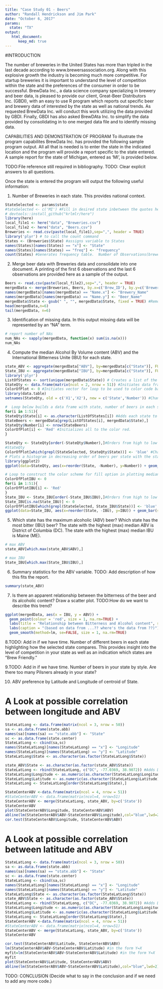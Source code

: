 ```yaml
---
title: "Case Study 01 - Beers"
author: "Randall Hendrickson and Jim Park"
date: "October 6, 2017"
params:
  state: "TX"
output: 
   html_document:
      keep_md: true
---
```


#INTRODUCTION

The number of breweries in the United States has more than tripled in the last decade according to www.brewersassociation.org.  Along with this explosive growth the industry is becoming much more competitive.   For startup breweries it is important to understand the level of competition within the state and the preferences of the consumer in order to be successful.  BrewData Inc., a data science company specializing in brewery and beer data, is pleased to provide our client, Great-Beer Distributors Inc. (GBDI), with an easy to use R program which reports out specific beer and brewery data of interested by the state as well as national trends.  As requested BrewData Inc. will conduct this work utilizing the data provided by GBDI.  Finally, GBDI has also asked BrewDAta Inc. to simplify the data provided by consolidating in to one merged data file and to identify missing data.

CAPABILITIES AND DEMONSTRATION OF PROGRAM
To illustrate the program capabilites BrewData Inc. has provided the following sample program output.   All all that is needed is to enter the state in the indicated location and the program will provide a report specific to the state entered.  A sample report for the state of Michigan, entered as 'MI', is provided below.

TODO:File reference still required in bibliography.
TODO:  Clear explicit answers to all questions.


Once the state is entered the program will output the following useful information:


1. Number of Breweries in each state.  This provides national context.
```r
StateSelected <- params$state
#tateSelected <- c('MI') #Fill in desired state inbetween the quotes here from list of States by alphabetical order.
# devtools::install_github("krlmlr/here")
library(here)
local_file1 <- here("data", "Breweries.csv")
local_file2 <- here("data", "Beers.csv")
Breweries <- read.csv(paste(local_file1),sep=",", header = TRUE)
library('plyr') # to call the count command
States <- (Breweries$State) #assigns variable to States
names(States)[names(States) == "x"] <- "State"
names(States)[names(States) == "freq"] <- "frequency"
count(States) #Generates frequency table.  Number of Observations(breweries)/State
```


2. Merge beer data with Breweries data and consolidate into one document. A printing of the first 6 observations and the last 6 observations are provided here as a sample of the output.
```r
Beers <- read.csv(paste(local_file2),sep=",", header = TRUE)
mergedData <- merge(Breweries, Beers, by.x=c('Brew_ID'), by.y=c('Brewery_id'))
names(mergedData)[names(mergedData) == "Name.x"] <- "Brewery_Name"
names(mergedData)[names(mergedData) == "Name.y"] <- "Beer_Name"
mergedData$State <- gsub(" ", "", mergedData$State, fixed = TRUE) #Removes extra spaces that area not needed.
head(mergedData,n=6)
tail(mergedData, n=6)
```


3. Identification of missing data.  In this output missing data will be represented by an "NA" term.

```r
# report number of NAs
num_NAs <- sapply(mergedData, function(x) sum(is.na(x)))
num_NAs
```


4. Compute the median Alcohol By Volume content (ABV) and the International Bitterness Unite (IBU) for each state.


```r
state_ABV <- aggregate(mergedData["ABV"], by=mergedData[c("State")], FUN=median, na.rm=TRUE)
State_IBU <- aggregate(mergedData["IBU"], by=mergedData[c("State")], FUN=median, na.rm=TRUE)
library('plyr')
ListOfStates <- sort(unique(mergedData$State)) # Creates a list of the states in alphabetical order assuming it may be needed by the application user.
StateQty <- data.frame(matrix(ncol = 2, nrow = 51)) #Initiates data frame for loop
ColorOfPlot <- 0 #Initiates vector for loop to be used to color code bar chart.
library(data.table)
setnames(StateQty, old = c('X1','X2'), new = c('State','Number')) #Changes the names of columns.

#  Loop below builds a data frame with state, number of beers in each state, and color scheme for bar chart
for(i in 1:51){
StateQty$State[i] <- as.character(ListOfStates[i]) #Adds each state to the vector
StateBeers <- mergedData[grep(ListOfStates[i], mergedData$State),]
StateQty$Number[i] <- nrow(StateBeers)
ColorOfPlot[i] <- 'Red' #Initializes all to the color red.
}

StateQty <- StateQty[order(-StateQty$Number),]#Orders from high to low based on number in brewery
#StateQty
ColorOfPlot[which(grepl(StateSelected, StateQty$State))] <- 'blue' #Changes the color of the state of interest to stand out in plotting.  Feeds into fill command in plot that follows.
# Plots a histogram in decreasing order of beers per state with the state of interest highlighted
library(ggplot2)
ggplot(data=StateQty, aes(x=reorder(State, -Number), y=Number)) + geom_bar(stat = "identity", fill=ColorOfPlot) +  theme(axis.text.x=element_text(angle=90,vjust=0.5)) + xlab("State") + ylab("Number of Beers") + ggtitle("Number of Different Beers by State")

# Loop to construct the color scheme for fill option in plotting median IBU by state
ColorOfPlotIBU <- 0
for(i in 1:51){
ColorOfPlotIBU[i] <- 'Red'
}
State_IBU <- State_IBU[order(-State_IBU$IBU),]#Orders from high to low based on IBU
State_IBU[is.na(State_IBU)] <- 0
ColorOfPlotIBU[which(grepl(StateSelected, State_IBU$State))] <- 'blue' 
ggplot(data=State_IBU, aes(x=reorder(State, -IBU), y=IBU)) + geom_bar(stat = "identity", fill=ColorOfPlotIBU) +  theme(axis.text.x=element_text(angle=90,vjust=0.5)) + xlab("State") + ylab("IBU") + ggtitle("IBU Median by State") + labs(caption = "(*SD did not have any reported IBU values)")
```


5. Which state has the maximum alcoholic (ABV) beer? Which state has the most bitter (IBU) beer?
The state with the highest (max) median ABV is District of Columbia (DC).
The state with the highest (max) median IBU is Maine (ME).

```r

# max ABV
state_ABV[which.max(state_ABV$ABV),]

# max IBU
State_IBU[which.max(State_IBU$IBU),]

```
6. Summary statistics for the ABV variable.  TODO: Add description of how this fits the report.

```r

summary(state_ABV)

```

7. Is there an apparent relationship between the bitterness of the beer and its alcoholic content? Draw a scatter plot. TODO:How do we want to describe this trend?

```r

ggplot(mergedData, aes(x = IBU, y = ABV)) + 
  geom_point(colour = 'red', size = 1, na.rm=TRUE) + 
  labs(title = "Relationship between Bitterness and Alcohol content", subtitle = "Is bitter better?") + 
  labs(caption = "(based on data from ...?? where's the data from ??)") +
  geom_smooth(method=lm, se=FALSE, size = 1, na.rm=TRUE)

```


8.TODO:  Add in if we have time. Number of different beers in each state highlighting how the selected state compares.  This provides insight into the level of competition in your state as well as an indication which states are "Brew Friendly." 


9.TODO:  Add in if we have time. Number of beers in your state by style.  Are there too many Pilsners already in your state? 

10. ABV preference by Latitude and Longitude of centroid of State.

# A Look at possible correlation between longitude and ABV
```r
StateLatLong <- data.frame(matrix(ncol = 3, nrow = 50))
sa <- as.data.frame(state.abb)
names(sa)[names(sa) == "state.abb"] <- "State"
sc <- as.data.frame(state.center)
StateLatLong <- cbind(sa,sc)
names(StateLatLong)[names(StateLatLong) == "x"] <- "Longitude"
names(StateLatLong)[names(StateLatLong) == "y"] <- "Latitude"
StateLatLong$State <- as.character(as.factor(StateLatLong$State))

state_ABV$State <- as.character(as.factor(state_ABV$State))
StateLatLong <- rbind(StateLatLong, c("DC", -77.0369, 38.9072)) #Adds DC to the list
StateLatLong$Longitude <- as.numeric(as.character(StateLatLong$Longitude))
StateLatLong$Latitude <- as.numeric(as.character(StateLatLong$Latitude))
StateLatLong <- StateLatLong[order(StateLatLong$State),]

StateCenterABV <-data.frame(matrix(ncol = 4, nrow = 51))
#StateCenterABV <- data.frame(matrix(ncol=4, nrow=51)
StateCenterABV <- merge(StateLatLong, state_ABV, by=c('State'))
StateCenterABV
plot(StateCenterABV$Longitude, StateCenterABV$ABV)
abline(lm(StateCenterABV$ABV~StateCenterABV$Longitude),col="blue",lwd=2)
cor.test(StateCenterABV$Longitude, StateCenterABV$ABV)
```

# A Look at possible correlation between latitude and ABV
```r
StateLatLong <- data.frame(matrix(ncol = 3, nrow = 50))
sa <- as.data.frame(state.abb)
names(sa)[names(sa) == "state.abb"] <- "State"
sc <- as.data.frame(state.center)
StateLatLong <- cbind(sa,sc)
names(StateLatLong)[names(StateLatLong) == "x"] <- "Longitude"
names(StateLatLong)[names(StateLatLong) == "y"] <- "Latitude"
StateLatLong$State <- as.character(as.factor(StateLatLong$State))
state_ABV$State <- as.character(as.factor(state_ABV$State))
StateLatLong <- rbind(StateLatLong, c("DC", -77.0369, 38.9072)) #Adds DC to the list
StateLatLong$Longitude <- as.numeric(as.character(StateLatLong$Longitude))
StateLatLong$Latitude <- as.numeric(as.character(StateLatLong$Latitude))
StateLatLong <- StateLatLong[order(StateLatLong$State),]
StateCenterABV <-data.frame(matrix(ncol = 4, nrow = 51))
#StateCenterABV <- data.frame(matrix(ncol=4, nrow=51)
StateCenterABV <- merge(StateLatLong, state_ABV, by=c('State'))
StateCenterABV

cor.test(StateCenterABV$Latitude, StateCenterABV$ABV)
lm(StateCenterABV$ABV~StateCenterABV$Latitude) #in the form Y=X
myfit=lm(StateCenterABV$ABV~StateCenterABV$Latitude) #in the form Y=X
myfit
plot(StateCenterABV$Latitude, StateCenterABV$ABV)
abline(lm(StateCenterABV$ABV~StateCenterABV$Latitude),col="blue",lwd=2)
```





TODO: CONCLUSION (Decide what to say in the conclusion and if we need to add any more code.)

